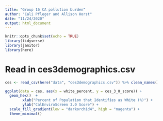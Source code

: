 ```yaml
---
title: "Group 16 CA pollution burden"
author: "Cali Pfleger and Allison Horst"
date: "11/24/2020"
output: html_document
---
```


```r
knitr::opts_chunk$set(echo = TRUE)
library(tidyverse)
library(janitor)
library(here)
```

# Read in  ces3demographics.csv 
```r
ces <- read_csv(here("data", "ces3demographics.csv")) %>% clean_names()
```

```r
ggplot(data = ces, aes(x = white_percent, y = ces_3_0_score)) +
  geom_hex()  +
        xlab("Percent of Population that Identifies as White (%)") +
        ylab("CalEnviroScreen 3.0 Score") +
  scale_fill_gradient(low = "darkorchid4", high = "magenta") +
  theme_minimal()
```


